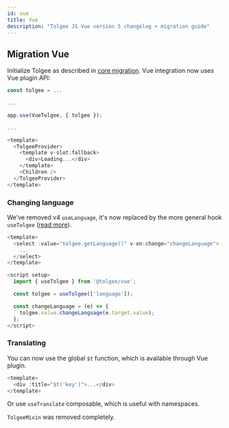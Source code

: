 ```yaml
---
id: vue
title: Vue
description: "Tolgee JS Vue version 5 changelog + migration guide"
---
```


## Migration Vue

Initialize Tolgee as described in [core migration](./core#tolgee-initialization). Vue integration now uses Vue plugin API:

```ts
const tolgee = ...

...

app.use(VueTolgee, { tolgee });

...

<template>
  <TolgeeProvider>
    <template v-slot:fallback>
      <div>Loading...</div>
    </template>
    <Children />
  </TolgeeProvider>
</template>
```

### Changing language

We've removed v4 `useLanguage`, it's now replaced by the more general hook `useTolgee` ([read more](/integrations/vue/switching_languages.mdx)).

```ts
<template>
  <select :value="tolgee.getLanguage()" v-on:change="changeLanguage">
    ...
  </select>
</template>

<script setup>
  import { useTolgee } from '@tolgee/vue';

  const tolgee = useTolgee(['language']);

  const changeLanguage = (e) => {
    tolgee.value.changeLanguage(e.target.value);
  };
</script>
```

### Translating

You can now use the global `$t` function, which is available through Vue plugin.

```ts
<template>
  <div :title="$t('key')">...</div>
</template>
```

Or use `useTranslate` composable, which is useful with namespaces.

`TolgeeMixin` was removed completely.